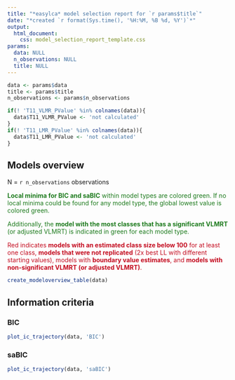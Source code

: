 ```yaml
---
title: "*easylca* model selection report for `r params$title`"
date: "*created `r format(Sys.time(), '%H:%M, %B %d, %Y')`*"
output: 
  html_document:
    css: model_selection_report_template.css
params:
  data: NULL
  n_observations: NULL
  title: NULL
---
```


```r
data <- params$data 
title <- params$title
n_observations <- params$n_observations

if(! 'T11_VLMR_PValue' %in% colnames(data)){
  data$T11_VLMR_PValue <- 'not calculated'
}
if(! 'T11_LMR_PValue' %in% colnames(data)){
  data$T11_LMR_PValue <- 'not calculated'
}
```

## Models overview

N = `r n_observations` observations

[**Local minima for BIC and saBIC** within model types are colored green. If no local minima could be found for any model type, the global lowest value is colored green.]{style="color: #1e7b1e"}

[Additionally, the **model with the most classes that has a significant VLMRT** (or adjusted VLMRT) is indicated in green for each model type.]{style="color: #1e7b1e"}

[Red indicates **models with an estimated class size below 100** for at least one class, **models that were not replicated** (2x best LL with different starting values), models with **boundary value estimates**, and **models with non-significant VLMRT (or adjusted VLMRT)**.]{style="color: #c40d20"}

```r
create_modeloverview_table(data)
```

## Information criteria

### BIC

```r
plot_ic_trajectory(data, 'BIC')
```

### saBIC

```r
plot_ic_trajectory(data, 'saBIC')
```
